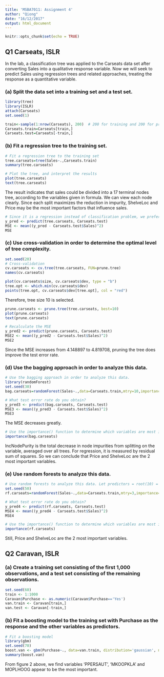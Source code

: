 ```yaml
---
title: 'MSBA7011: Assignment 4'
author: "Qiong"
date: "16/12/2017"
output: html_document
---
```


```r
knitr::opts_chunk$set(echo = TRUE)
```

## Q1 Carseats, ISLR

In the lab, a classification tree was applied to the Carseats data set after converting Sales into a qualitative response variable. Now we will seek to predict Sales using regression trees and related approaches, treating the response as a quantitative variable.

### (a)  Split the data set into a training set and a test set.
```r
library(tree)
library(ISLR)
attach(Carseats)
set.seed(1)

train<-sample(1:nrow(Carseats), 200)  # 200 for training and 200 for prediction
Carseats.train=Carseats[train,]
Carseats.test=Carseats[-train,]
```

### (b) Fit a regression tree to the training set. 
```r
# Fit a regression tree to the training set
tree.carseats=tree(Sales~.,Carseats.train)
summary(tree.carseats)

# Plot the tree, and interpret the results
plot(tree.carseats)
text(tree.carseats)
```
The result indicates that sales could be divided into a 17 terminal nodes tree, according to the variables given in formula. We can view each node clearly. Since each split maximizes the reduction in impurity, ShelveLoc and Price may be the most important factors that influence sales.

```r
# Since it is a regression instead of classification problem, we prefer to use MSE to measure test error rate.
y_pred <- predict(tree.carseats, Carseats.test)
MSE <- mean((y_pred - Carseats.test$Sales)^2)
MSE
```

### (c) Use cross-validation in order to determine the optimal level of tree complexity.
```r
set.seed(20)
# Cross-validation
cv.carseats <- cv.tree(tree.carseats, FUN=prune.tree)
names(cv.carseats)

plot(cv.carseats$size, cv.carseats$dev, type = "b")
tree.opt <- which.min(cv.carseats$dev)
points(tree.opt, cv.carseats$dev[tree.opt], col = "red")
```
Therefore, tree size 10 is selected.

```r
prune.carseats <- prune.tree(tree.carseats, best=10)
plot(prune.carseats)
text(prune.carseats)
```

```r
# Recalculate the MSE
y_pred2 <- predict(prune.carseats, Carseats.test)
MSE2 <- mean((y_pred2 - Carseats.test$Sales)^2)
MSE2
```

Since the MSE increases from 4.148897 to 4.819708, pruning the tree does improve the test error rate.

### (d) Use the bagging approach in order to analyze this data.
```r
# Use the bagging approach in order to analyze this data.
library(randomForest)
set.seed(30)
bag.carseats=randomForest(Sales~.,data=Carseats.train,mtry=10,importance=TRUE)

# What test error rate do you obtain?
y_pred3 <- predict(bag.carseats, Carseats.test)
MSE3 <- mean((y_pred3 - Carseats.test$Sales)^2)
MSE3
```
The MSE decreases greatly.

```r
# Use the importance() function to determine which variables are most important.
importance(bag.carseats)
```
IncNodePurity is the total decrease in node impurities from splitting on the variable, averaged over all trees. For regression, it is measured by residual sum of squares. So we can conclude that Price and ShelveLoc are the 2 most important variables.

### (e) Use random forests to analyze this data. 
```r
# Use random forests to analyze this data. Let predictors = root(10) = 3 here.
set.seed(50)
rf.carseats=randomForest(Sales~.,data=Carseats.train,mtry=3,importance=TRUE)

# What test error rate do you obtain?
y_pred4 <- predict(rf.carseats, Carseats.test)
MSE4 <- mean((y_pred4 - Carseats.test$Sales)^2)
MSE4
```

```r
# Use the importance() function to determine which variables are most important.
importance(rf.carseats)
```
Still, Price and ShelveLoc are the 2 most important variables.

## Q2 Caravan, ISLR

### (a) Create a training set consisting of the first 1,000 observations, and a test set consisting of the remaining observations.
```r
set.seed(60)
train <- 1:1000
Caravan$Purchase <- as.numeric(Caravan$Purchase=='Yes')
van.train <- Caravan[train,]
van.test <- Caravan[-train,]
```

### (b) Fit a boosting model to the training set with Purchase as the response and the other variables as predictors. 

```r
# Fit a boosting model
library(gbm)
set.seed(70)
boost.van <- gbm(Purchase~., data=van.train, distribution='gaussian', n.trees=1000, shrinkage=0.01)
summary(boost.van)
```

From figure 2 above, we find variables 'PPERSAUT', 'MKOOPKLA' and MOPLHOOG appear to be the most important.